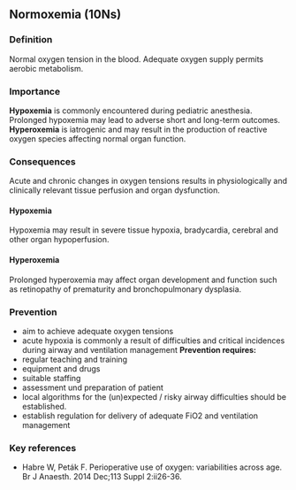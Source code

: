## Normoxemia (10Ns)

### Definition
Normal oxygen tension in the blood. Adequate oxygen supply permits aerobic metabolism.

### Importance
**Hypoxemia** is commonly encountered during pediatric anesthesia. Prolonged hypoxemia may lead to adverse short and long-term outcomes.
**Hyperoxemia** is iatrogenic and may result in the production of reactive oxygen species affecting normal organ function.

### Consequences
Acute and chronic changes in oxygen tensions results in physiologically and clinically relevant tissue perfusion and organ dysfunction.

#### Hypoxemia
Hypoxemia may result in severe tissue hypoxia, bradycardia, cerebral and other organ hypoperfusion.

#### Hyperoxemia
Prolonged hyperoxemia may affect organ development and function such as retinopathy of prematurity and bronchopulmonary dysplasia.

### Prevention
-   aim to achieve adequate oxygen tensions
-   acute hypoxia is commonly a result of difficulties and critical incidences during airway and ventilation management
**Prevention requires:**
-   regular teaching and training
-   equipment and drugs
-   suitable staffing
-   assessment und preparation of patient
-   local algorithms for the (un)expected / risky airway difficulties should be established.
-   establish regulation for delivery of adequate FiO2 and ventilation management

### Key references
-   Habre W, Peták F. Perioperative use of oxygen: variabilities across age. Br J Anaesth. 2014 Dec;113 Suppl 2:ii26-36.

